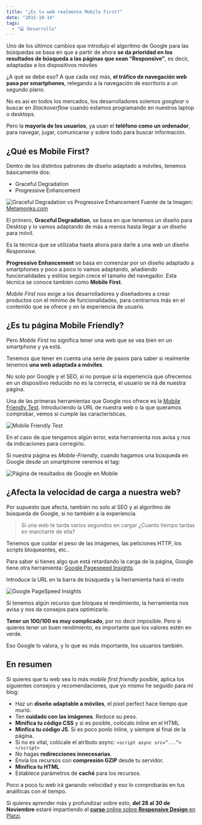 ```yaml
---
title: "¿Es tu web realmente Mobile First?"
date: "2015-10-14"
tags:
  - "💻 Desarrollo"
---
```


Uno de los últimos cambios que introdujo el algoritmo de Google para las búsquedas se basa en que a partir de ahora **se da prioridad en los resultados de búsqueda a las páginas que sean “Responsive”**, es decir, adaptadas a los dispositivos móviles

¿A qué se debe eso? A que cada vez más, **el tráfico de navegación web pasa por smartphones**, relegando a la navegación de escritorio a un segundo plano.

No es así en todos los mercados, los desarrolladores solemos _googlear_ o buscar en _Stackoverflow_ cuando estamos programando en nuestros laptop o desktops.

Pero la **mayoría de los usuarios**, ya usan el **teléfono como un ordenador**, para navegar, jugar, comunicarse y sobre todo para buscar información.

## ¿Qué es Mobile First?

Dentro de los distintos patrones de diseño adaptado a móviles, tenemos básicamente dos:

- Graceful Degradation
- Progressive Enhancement

![Graceful Degradation vs Progressive Enhancement](/images/es-tu-web-realmente-mobile-first/graceful-degradations-vs-progressive-enhancement.png)
Fuente de la Imagen: [Metamonks.com](http://metamonks.com/mobile-first-vs-responsive/)

El primero, **Graceful Degradation**, se basa en que tenemos un diseño para Desktop y lo vamos adaptando de más a menos hasta llegar a un diseño para móvil.

Es la técnica que se utilizaba hasta ahora para darle a una web un diseño _Responsive_.

**Progressive Enhancement** se basa en comenzar por un diseño adaptado a smartphones y poco a poco lo vamos adaptando, añadiendo funcionalidades y estilos según crece el tamaño del navegador. Esta técnica se conoce también como **Mobile First**.

_Mobile First_ nos exige a los desarrolladores y diseñadores a crear productos con el mínimo de funcionalidades, para centrarnos más en el contenido que se ofrece y en la experiencia de usuario.

## ¿Es tu página Mobile Friendly?

Pero _Mobile First_ no significa tener una web que se vea bien en un smartphone y ya está.

Tenemos que tener en cuenta una serie de pasos para saber si realmente tenemos **una web adaptada a móviles**.

No solo por Google y el SEO, si no porque si la experiencia que ofrecemos en un dispositivo reducido no es la correcta, el usuario se irá de nuestra página.

Una de las primeras herramientas que Google nos ofrece es la [Mobile Friendly Test](https://www.google.com/webmasters/tools/mobile-friendly/). Introduciendo la URL de nuestra web o la que queramos comprobar, vemos si cumple las características.

![Mobile Friendly Test](/images/es-tu-web-realmente-mobile-first/mobile-friendly-test.png)

En el caso de que tengamos algún error, esta herramienta nos avisa y nos da indicaciones para corregirlo.

Si nuestra página es _Mobile-Friendly_, cuando hagamos una búsqueda en Google desde un smartphone veremos el tag:

![Página de resultados de Google en Mobile](/images/es-tu-web-realmente-mobile-first/resultado-de-google-en-mobile.png)

## ¿Afecta la velocidad de carga a nuestra web?

Por supuesto que afecta, también no solo al SEO y al algoritmo de búsqueda de Google, si no también a la experiencia.

> Si una web te tarda varios segundos en cargar ¿Cuanto tiempo tardas en marcharte de ella?

Tenemos que cuidar el peso de las imágenes, las peticiones HTTP, los scripts bloqueantes, etc..

Para saber si tienes algo que está retardando la carga de la página, Google tiene otra herramienta: [Google Pagespeed Insights](https://developers.google.com/speed/pagespeed/insights/).

Introduce la URL en la barra de búsqueda y la herramienta hará el resto

![Google PageSpeed Insights](/images/es-tu-web-realmente-mobile-first/resultado-pagespeed-insights.png)

Si tenemos algún recurso que bloquea el rendimiento, la herramienta nos avisa y nos da consejos para optimizarlo.

**Tener un 100/100 es muy complicado**, por no decir imposible. Pero si quieres tener un buen rendimiento, es importante que los valores estén en verde.

Eso Google lo valora, y lo que es más importante, los usuarios también.

## En resumen

Si quieres que tu web sea lo más _mobile first friendly_ posible, aplica los siguientes consejos y recomendaciones, que yo mismo he seguido para mi blog:

- Haz un **diseño adaptable a móviles**, el pixel perfect hace tiempo que murió.
- Ten **cuidado con las imágenes**. Reduce su peso.
- **Minifica tu código CSS** y si es posible, colócalo inline en el HTML
- **Minfica tu código JS**. Si es poco ponlo inline, y siempre al final de la página.
- Si no es vital, colócale el atributo async:
  `<script async src=”...”></script>`
- No hagas **redirecciones innecesarias**.
- Envía los recursos con **compresión GZIP** desde tu servidor.
- **Minifica tu HTML**
- Establece parámetros de **caché** para los recursos.

Poco a poco tu web irá ganando velocidad y eso lo comprobarás en tus analíticas con el tiempo.

Si quieres aprender más y profundizar sobre esto, **del 28 al 30 de Noviembre** estaré impartiendo el [**curso** online sobre **Responsive Design** en Platzi](https://platzi.com/cursos/responsive-design/?utm_source=carlosazaustre&utm_medium=cta&utm_campaign=responsive-design).
